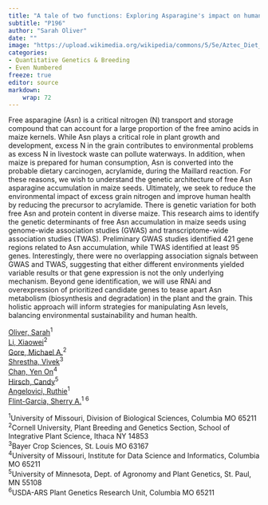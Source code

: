 ```yaml
---
title: "A tale of two functions: Exploring Asparagine's impact on human health and the environment"
subtitle: "P196"
author: "Sarah Oliver"
date: ""
image: "https://upload.wikimedia.org/wikipedia/commons/5/5e/Aztec_Diet_Basket_of_Corn_%289755332575%29.jpg"
categories: 
- Quantitative Genetics & Breeding
- Even Numbered
freeze: true
editor: source
markdown: 
    wrap: 72
---
```


Free asparagine (Asn) is a critical nitrogen (N) transport and storage compound that can account for a large proportion of the free amino acids in maize kernels. While Asn plays a critical role in plant growth and development, excess N in the grain contributes to environmental problems as excess N in livestock waste can pollute waterways. In addition, when maize is prepared for human consumption, Asn is converted into the probable dietary carcinogen, acrylamide, during the Maillard reaction. For these reasons, we wish to understand the genetic architecture of free Asn asparagine accumulation in maize seeds. Ultimately, we seek to reduce the environmental impact of excess grain nitrogen and improve human health by reducing the precursor to acrylamide. There is genetic variation for both free Asn and protein content in diverse maize. This research aims to identify the genetic determinants of free Asn accumulation in maize seeds using genome-wide association studies (GWAS) and transcriptome-wide association studies (TWAS). Preliminary GWAS studies identified 421 gene regions related to Asn accumulation, while TWAS identified at least 95 genes. Interestingly, there were no overlapping association signals between GWAS and TWAS, suggesting that either different environments yielded variable results or that gene expression is not the only underlying mechanism. Beyond gene identification, we will use RNAi and overexpression of prioritized candidate genes to tease apart Asn metabolism (biosynthesis and degradation) in the plant and the grain. This holistic approach will inform strategies for manipulating Asn levels, balancing environmental sustainability and human health.

<a href='mailto:sloxmd@umsystem.edu'>Oliver, Sarah</a><sup>1</sup><br><a href='mailto:xl743@cornell.edu'>Li, Xiaowei</a><sup>2</sup><br><a href='mailto:mag87@cornell.edu'>Gore, Michael A.</a><sup>2</sup><br><a href='mailto:shresthavivek18@gmail.com'>Shrestha, Vivek</a><sup>3</sup><br><a href='mailto:chanye@mail.missouri.edu'>Chan, Yen On</a><sup>4</sup><br><a href='mailto:cnhirsch@umn.edu'>Hirsch, Candy</a><sup>5</sup><br><a href='mailto:angelovicir@missouri.edu'>Angelovici, Ruthie</a><sup>1</sup><br><a href='mailto:flint-garcias@missouri.edu'>Flint-Garcia, Sherry A.</a><sup>1 6</sup><br>

<sup>1</sup>University of Missouri, Division of Biological Sciences, Columbia MO 65211<br><sup>2</sup>Cornell University, Plant Breeding and Genetics Section, School of Integrative Plant Science, Ithaca NY 14853<br><sup>3</sup>Bayer Crop Sciences, St. Louis MO 63167<br><sup>4</sup>University of Missouri, Institute for Data Science and Informatics, Columbia MO 65211<br><sup>5</sup>University of Minnesota, Dept. of Agronomy and Plant Genetics, St. Paul, MN 55108<br><sup>6</sup>USDA-ARS Plant Genetics Research Unit, Columbia MO 65211<br>